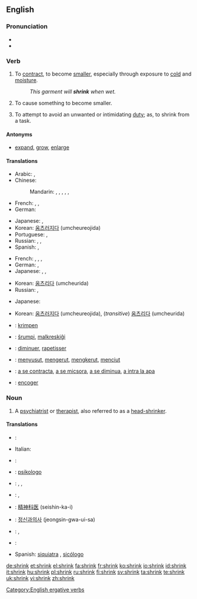 ==English==

===Pronunciation===
* {{IPA|/'ʃɻɪŋk/}}
* {{rhymes|ɪŋk}}

===Verb===
{{en-verb|shrinks|shrinking|'''[[shrank]]''' or '''[[shrunk]]'''|'''[[shrunk]]''' or '''[[shrunken]]'''}}

# {{intransitive}} To [[contract]], to become [[smaller]], especially through exposure to [[cold]] and [[moisture]].
#: ''This garment will '''shrink''' when wet.''
# {{transitive}} To cause something to become smaller.
# {{intransitive}} To attempt to avoid an unwanted or intimidating [[duty]]; as, to shrink from a task.

====Antonyms====
* [[expand]], [[grow]], [[enlarge]]

====Translations====
{{trans-top|intransitive: to contract, to become smaller}}
* Arabic: {{t|ar|تقلص|tr=taqallaSa|sc=Arab}},  {{t|ar|أحجم|tr='aHjama|sc=Arab}}
* Chinese:
*: Mandarin: {{t|cmn|收縮|sc=Hani}},  {{t|cmn|收缩|tr=shōusuō|sc=Hani}},  {{t-|cmn|縮|sc=Hani}},  {{t-|cmn|缩|tr=suō|sc=Hani}},  {{t|cmn|縮水|sc=Hani}},  {{t|cmn|缩水|tr=suōshuǐ|sc=Hani}}
* French: {{t|fr|se réduire}},  {{t+|fr|rétrécir}},  {{t-|fr|se resserrer}}
* German: {{t-|de|schrumpfen}}
{{trans-mid}}
* Japanese: {{t-|ja|縮む|tr=chijimu|sc=Jpan}}, {{t|ja|縮まる|tr=chijimaru|sc=Jpan}}
* Korean: [[움츠러지다]] (umcheureojida)
* Portuguese: {{t|pt|encolher}}, {{t|pt|contrair}}
* Russian: {{t|ru|сжиматься|tr=sžimát’sja|sc=Cyrl}},  {{t|ru|сокращаться|tr=sokraščát’sja|sc=Cyrl}},  {{t|ru|уменьшиться|tr=umén’šit’sja|sc=Cyrl}}
* Spanish: {{t|es|contraerse}},  {{t|es|encogerse}}
{{trans-bottom}}

{{trans-top|transitive: to cause something to shrink (intransitive)}}
* French: {{t+|fr|rétrécir}},  {{t|fr|faire rétrécir}},  {{t|fr|rapetisser}},  {{t+|fr|diminuer}}
* German: {{t-|de|schrumpfen}},  {{t+|de|abnehmen}}
* Japanese: {{t-|ja|縮める|tr=chijimeru|sc=Jpan}}, {{t-|ja|縮小する|tr=shukushō suru|sc=Jpan}}, {{t-|ja|短縮する|tr=tanshuku suru|sc=Jpan}}
{{trans-mid}}
* Korean: [[움츠리다]] (umcheurida)
* Russian: {{t|ru|уменьшить|tr=umén’šit’|sc=Cyrl}},  {{t|ru|сжимать|tr=sžimát’|sc=Cyrl}}
{{trans-bottom}}

{{trans-top|intransitive: to attempt to avoid an unwanted or intimidating duty}}
* Japanese: {{t|ja|しりごみする|tr=shirigomi suru|sc=Jpan}}
{{trans-mid}}
* Korean: [[움츠러지다]] (umcheureojida), (''transitive'') [[움츠리다]] (umcheurida)
{{trans-bottom}}

{{checktrans-top}}
* {{ttbc|Dutch}}: [[krimpen]]
* {{ttbc|Esperanto}}: [[ŝrumpi]], [[malkreskiĝi]]
* {{ttbc|French}}: [[diminuer]], [[rapetisser]]
* {{ttbc|Indonesian}}: [[susut|menyusut]], [[kerut|mengerut]], [[kerut|mengkerut]], [[ciut|menciut]]
{{checktrans-mid}}
* {{ttbc|Romanian}}: [[a se contracta]], [[a se micsora]], [[a se diminua]], [[a intra la apa]]
* {{ttbc|Spanish}}: [[encoger]]
{{checktrans-bottom}}

===Noun===
{{en-noun}}

# {{slang}} A [[psychiatrist]] or [[therapist]], also referred to as a [[head-shrinker]].

====Translations====
{{trans-top|psychiatrist or therapist (informal, belittling)}}
* {{trreq|Finnish}}:
* Italian: {{t|it|strizzacervelli|m}}
{{trans-mid}}
{{trans-bottom}}
{{checktrans-top|most of these seem clearly wrong, missing the informal, somewhat pejorative connotation; can't tell about Japanese and Korean}}
* {{ttbc|Dutch}}: {{t+|nl|psychiater}}
* {{ttbc|Esperanto}}: [[psikologo]]
* {{ttbc|French}}: {{t+|fr|psychiatre|m}}, {{t+|fr|psychanalyste|m}}, {{t-|fr|psy|m}}
* {{ttbc|German}}: {{t+|de|Psychiater|m}}, {{t+|de|Psychologe}}
* {{ttbc|Japanese}}: [[精神科医]] (seishin-ka-i)
{{trans-mid}}
* {{ttbc|Korean}}: [[정신과의사]] (jeongsin-gwa-ui-sa)
* {{ttbc|Portuguese}}: {{t+|pt|psiquiatra|m|f}}, {{t+|pt|psicólogo|m}}
* {{ttbc|Russian}}: {{t+|ru|психиатр|m|tr=psixiátr|sc=Cyrl}}
* Spanish: [[siquiatra]] {{m|f}}, [[sicólogo]] {{m}}
{{trans-bottom}}

[[Category:English ergative verbs]]

[[de:shrink]]
[[et:shrink]]
[[el:shrink]]
[[fa:shrink]]
[[fr:shrink]]
[[ko:shrink]]
[[io:shrink]]
[[id:shrink]]
[[it:shrink]]
[[hu:shrink]]
[[pl:shrink]]
[[ru:shrink]]
[[fi:shrink]]
[[sv:shrink]]
[[ta:shrink]]
[[te:shrink]]
[[uk:shrink]]
[[vi:shrink]]
[[zh:shrink]]